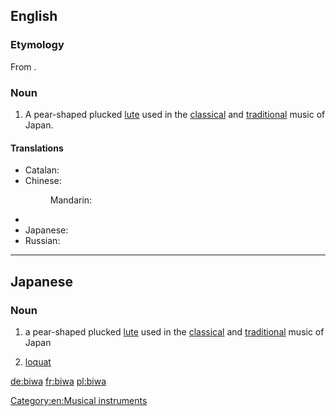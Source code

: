 ==English==
{{wikipedia}}

===Etymology===
From {{etyl|ja}} {{term|琵琶|tr=びわ, biwa|lang=ja}}.

===Noun===
{{en-noun}}

# A pear-shaped plucked [[lute]] used in the [[classical]] and [[traditional]] music of Japan.

====Translations====
{{trans-top|lute}}
* Catalan: {{t-|ca|biwa|m}}
* Chinese: 
*: Mandarin: {{t|cmn|日本琵琶|tr=Rìběn pípa|sc=Hani}}
{{trans-mid}}
* {{trreq|Finnish}}
* Japanese: {{t-|ja|琵琶|tr=びわ, biwa}}
* Russian: {{t|ru|бива|f|tr=bíva|sc=Cyrl}} {{indeclinable}}
{{trans-bottom}}

[[Category:en:Musical instruments]]

----

==Japanese==

===Noun===
{{ja-noun|r|hira=びわ|hidx=ひわ'}}

# {{ja-def|琵琶}} a pear-shaped plucked [[lute]] used in the [[classical]] and [[traditional]] music of Japan
# {{ja-def|枇杷}} [[loquat]]

[[de:biwa]]
[[fr:biwa]]
[[pl:biwa]]